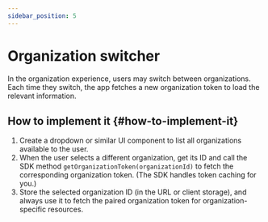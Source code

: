 ```yaml
---
sidebar_position: 5
---
```


# Organization switcher

In the organization experience, users may switch between organizations. Each time they switch, the app fetches a new organization token to load the relevant information.

## How to implement it \{#how-to-implement-it}

1. Create a dropdown or similar UI component to list all organizations available to the user.
2. When the user selects a different organization, get its ID and call the SDK method `getOrganizationToken(organizationId)` to fetch the corresponding organization token. (The SDK handles token caching for you.)
3. Store the selected organization ID (in the URL or client storage), and always use it to fetch the paired organization token for organization-specific resources.
